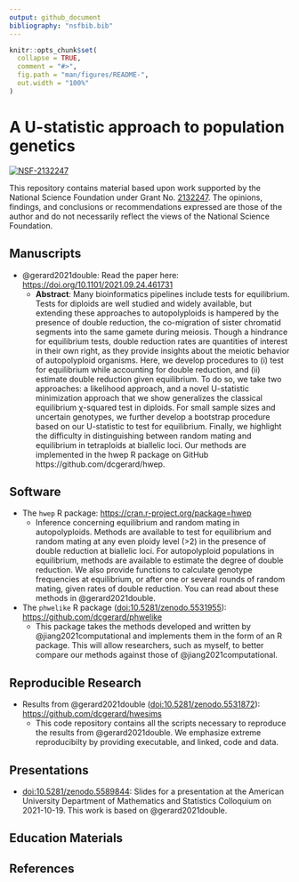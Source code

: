 ```yaml
---
output: github_document
bibliography: "nsfbib.bib"
---
```


<!-- README.md is generated from README.Rmd. Please edit that file -->

```r
knitr::opts_chunk$set(
  collapse = TRUE,
  comment = "#>",
  fig.path = "man/figures/README-",
  out.width = "100%"
)
```

# A U-statistic approach to population genetics

[![NSF-2132247](https://img.shields.io/badge/NSF-2132247-blue.svg)](https://nsf.gov/awardsearch/showAward?AWD_ID=2132247)

This repository contains material based upon work supported by the National Science Foundation under Grant No. [2132247](https://nsf.gov/awardsearch/showAward?AWD_ID=2132247). The opinions, findings, and conclusions or recommendations expressed are those of the author and do not necessarily reflect the views of the National Science Foundation.

## Manuscripts

- @gerard2021double: Read the paper here: <https://doi.org/10.1101/2021.09.24.461731>
    - **Abstract**: Many bioinformatics pipelines include tests for
	  equilibrium. Tests for diploids are well studied and widely
	  available, but extending these approaches to autopolyploids is
	  hampered by the presence of double reduction, the co-migration
	  of sister chromatid segments into the same gamete during
	  meiosis. Though a hindrance for equilibrium tests, double
	  reduction rates are quantities of interest in their own right,
	  as they provide insights about the meiotic behavior of
	  autopolyploid organisms. Here, we develop procedures to (i) test
	  for equilibrium while accounting for double reduction, and (ii)
	  estimate double reduction given equilibrium. To do so, we take
	  two approaches: a likelihood approach, and a novel U-statistic
	  minimization approach that we show generalizes the classical
	  equilibrium χ-squared test in diploids. For small sample sizes and
	  uncertain genotypes, we further develop a bootstrap procedure
	  based on our U-statistic to test for equilibrium. Finally, we
	  highlight the difficulty in distinguishing between random mating
	  and equilibrium in tetraploids at biallelic loci. Our methods
	  are implemented in the hwep R package on GitHub
	  https://github.com/dcgerard/hwep.

## Software

- The `hwep` R package: <https://cran.r-project.org/package=hwep>
    - Inference concerning equilibrium and random mating in
      autopolyploids. Methods are available to test for equilibrium
      and random mating at any even ploidy level (>2) in the presence
      of double reduction at biallelic loci. For autopolyploid
      populations in equilibrium, methods are available to estimate
      the degree of double reduction. We also provide functions to
      calculate genotype frequencies at equilibrium, or after one or
      several rounds of random mating, given rates of double
      reduction. You can read about these methods in @gerard2021double.

- The `phwelike` R package ([doi:10.5281/zenodo.5531955](https://doi.org/10.5281/zenodo.5531955)): <https://github.com/dcgerard/phwelike> 
    - This package takes the methods developed and written by
      @jiang2021computational and implements them in the form of an R
      package.  This will allow researchers, such as myself, to better
      compare our methods against those of @jiang2021computational.

## Reproducible Research

- Results from @gerard2021double ([doi:10.5281/zenodo.5531872](https://doi.org/10.5281/zenodo.5531872)): <https://github.com/dcgerard/hwesims>
    - This code repository contains all the scripts necessary to reproduce
      the results from @gerard2021double. We emphasize extreme reproducibilty 
      by providing executable, and linked, code and data.
      
## Presentations

- [doi:10.5281/zenodo.5589844](https://doi.org/10.5281/zenodo.5589844): Slides for a presentation at the American University Department of Mathematics and Statistics Colloquium on 2021-10-19. This work is based on @gerard2021double.

## Education Materials

## References
